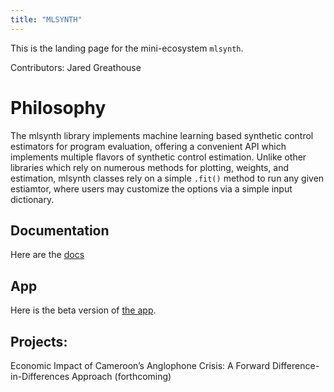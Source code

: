 ```yaml
---
title: "MLSYNTH"
---
```


This is the landing page for the mini-ecosystem `mlsynth`.

Contributors: Jared Greathouse

# Philosophy

The mlsynth library implements machine learning based synthetic control estimators for program evaluation, offering a convenient API which implements multiple flavors of synthetic control estimation. Unlike other libraries which rely on numerous methods for plotting, weights, and estimation, mlsynth classes rely on a simple `.fit()` method to run any given estiamtor, where users may customize the options via a simple input dictionary.

## Documentation

Here are the [docs](https://mlsynth.readthedocs.io)

## App

Here is the beta version of [the app](https://mlsynthapp.streamlit.app/).

## Projects:

Economic Impact of Cameroon’s Anglophone Crisis: A Forward Difference-in-Differences Approach (forthcoming)
